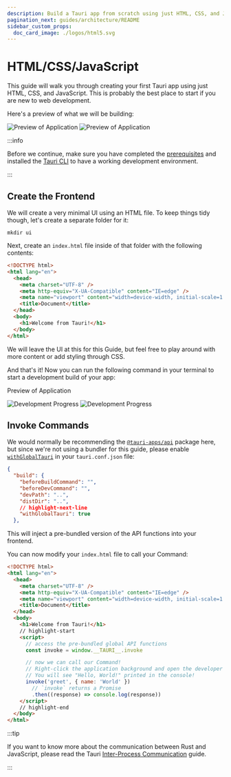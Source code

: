 ```yaml
---
description: Build a Tauri app from scratch using just HTML, CSS, and JavaScript
pagination_next: guides/architecture/README
sidebar_custom_props:
  doc_card_image: ./logos/html5.svg
---
```



# HTML/CSS/JavaScript

This guide will walk you through creating your first Tauri app using just HTML, CSS, and JavaScript. This is probably the best place to start if you are new to web development.

<Intro />

Here's a preview of what we will be building:

![Preview of Application](./html-css-js-light.png#gh-light-mode-only)
![Preview of Application](./html-css-js-dark.png#gh-dark-mode-only)

:::info

Before we continue, make sure you have completed the [prerequisites] and installed the [Tauri CLI][tauri-cli] to have a working development environment.

:::

## Create the Frontend

We will create a very minimal UI using an HTML file. To keep things tidy though, let's create a separate folder for it:

```shell
mkdir ui
```

Next, create an `index.html` file inside of that folder with the following contents:

```html title=index.html
<!DOCTYPE html>
<html lang="en">
  <head>
    <meta charset="UTF-8" />
    <meta http-equiv="X-UA-Compatible" content="IE=edge" />
    <meta name="viewport" content="width=device-width, initial-scale=1.0" />
    <title>Document</title>
  </head>
  <body>
    <h1>Welcome from Tauri!</h1>
  </body>
</html>
```

We will leave the UI at this for this Guide, but feel free to play around with more content or add styling through CSS.

<TauriInit
  webAssets="For the sake of this tutorial we will answer this with '../ui'."
  devServer="Because we don't use a frontend bundler with Hot Module Reloading (HMR) for this tutorial we will answer with the same path as the previous question: '../ui'."
/>

And that's it! Now you can run the following command in your terminal to start a development build of your app:

<Command name="dev" />

Preview of Application

![Development Progress](./html-css-js-dev-light.png#gh-light-mode-only)
![Development Progress](./html-css-js-dev-dark.png#gh-dark-mode-only)

## Invoke Commands

<Commands />

We would normally be recommending the [`@tauri-apps/api`] package here, but since we're not using a bundler for this guide, please enable [`withGlobalTauri`] in your `tauri.conf.json` file:

```json
{
  "build": {
    "beforeBuildCommand": "",
    "beforeDevCommand": "",
    "devPath": "..",
    "distDir": "..",
    // highlight-next-line
    "withGlobalTauri": true
  },
```

This will inject a pre-bundled version of the API functions into your frontend.

You can now modify your `index.html` file to call your Command:

```html title=index.html
<!DOCTYPE html>
<html lang="en">
  <head>
    <meta charset="UTF-8" />
    <meta http-equiv="X-UA-Compatible" content="IE=edge" />
    <meta name="viewport" content="width=device-width, initial-scale=1.0" />
    <title>Document</title>
  </head>
  <body>
    <h1>Welcome from Tauri!</h1>
    // highlight-start
    <script>
      // access the pre-bundled global API functions
      const invoke = window.__TAURI__.invoke

      // now we can call our Command!
      // Right-click the application background and open the developer tools.
      // You will see "Hello, World!" printed in the console!
      invoke('greet', { name: 'World' })
        // `invoke` returns a Promise
        .then((response) => console.log(response))
    </script>
    // highlight-end
  </body>
</html>
```

:::tip

If you want to know more about the communication between Rust and JavaScript, please read the Tauri [Inter-Process Communication][inter-process-communication] guide.

:::

[inter-process-communication]: ../../architecture/inter-process-communication
[cargo]: https://doc.rust-lang.org/cargo/
[prerequisites]: ../prerequisites
[tauri-cli]: ../tauri-cli
[`withglobaltauri`]: ../../../api/config#buildconfig.withglobaltauri
[`@tauri-apps/api`]: ../../../api/js/
